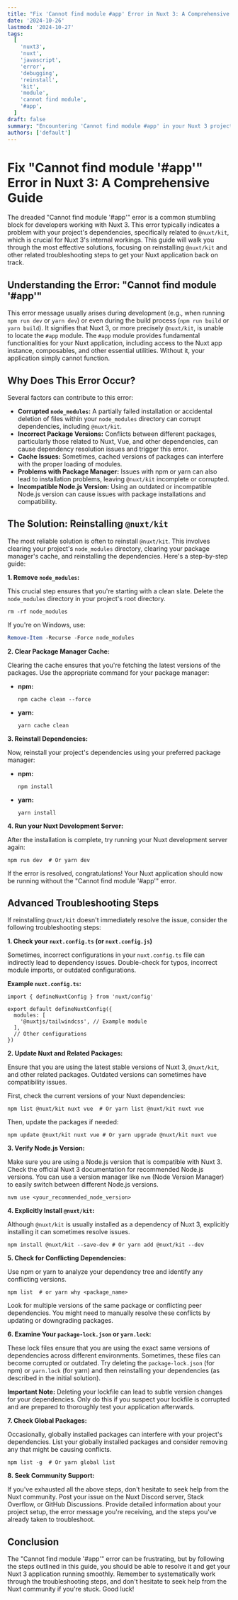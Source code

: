 ```yaml
---
title: "Fix 'Cannot find module #app' Error in Nuxt 3: A Comprehensive Guide"
date: '2024-10-26'
lastmod: '2024-10-27'
tags:
  [
    'nuxt3',
    'nuxt',
    'javascript',
    'error',
    'debugging',
    'reinstall',
    'kit',
    'module',
    'cannot find module',
    '#app',
  ]
draft: false
summary: "Encountering 'Cannot find module #app' in your Nuxt 3 project? This guide provides a step-by-step solution involving reinstalling @nuxt/kit and common troubleshooting tips to resolve this frustrating error and get your Nuxt application running smoothly again."
authors: ['default']
---
```


# Fix "Cannot find module '#app'" Error in Nuxt 3: A Comprehensive Guide

The dreaded "Cannot find module '#app'" error is a common stumbling block for developers working with Nuxt 3. This error typically indicates a problem with your project's dependencies, specifically related to `@nuxt/kit`, which is crucial for Nuxt 3's internal workings. This guide will walk you through the most effective solutions, focusing on reinstalling `@nuxt/kit` and other related troubleshooting steps to get your Nuxt application back on track.

## Understanding the Error: "Cannot find module '#app'"

This error message usually arises during development (e.g., when running `npm run dev` or `yarn dev`) or even during the build process (`npm run build` or `yarn build`). It signifies that Nuxt 3, or more precisely `@nuxt/kit`, is unable to locate the `#app` module. The `#app` module provides fundamental functionalities for your Nuxt application, including access to the Nuxt app instance, composables, and other essential utilities. Without it, your application simply cannot function.

## Why Does This Error Occur?

Several factors can contribute to this error:

- **Corrupted `node_modules`:** A partially failed installation or accidental deletion of files within your `node_modules` directory can corrupt dependencies, including `@nuxt/kit`.
- **Incorrect Package Versions:** Conflicts between different packages, particularly those related to Nuxt, Vue, and other dependencies, can cause dependency resolution issues and trigger this error.
- **Cache Issues:** Sometimes, cached versions of packages can interfere with the proper loading of modules.
- **Problems with Package Manager:** Issues with npm or yarn can also lead to installation problems, leaving `@nuxt/kit` incomplete or corrupted.
- **Incompatible Node.js Version:** Using an outdated or incompatible Node.js version can cause issues with package installations and compatibility.

## The Solution: Reinstalling `@nuxt/kit`

The most reliable solution is often to reinstall `@nuxt/kit`. This involves clearing your project's `node_modules` directory, clearing your package manager's cache, and reinstalling the dependencies. Here's a step-by-step guide:

**1. Remove `node_modules`:**

This crucial step ensures that you're starting with a clean slate. Delete the `node_modules` directory in your project's root directory.

```plaintext
rm -rf node_modules
```

If you're on Windows, use:

```powershell
Remove-Item -Recurse -Force node_modules
```

**2. Clear Package Manager Cache:**

Clearing the cache ensures that you're fetching the latest versions of the packages. Use the appropriate command for your package manager:

- **npm:**

  ```plaintext
  npm cache clean --force
  ```

- **yarn:**

  ```plaintext
  yarn cache clean
  ```

**3. Reinstall Dependencies:**

Now, reinstall your project's dependencies using your preferred package manager:

- **npm:**

  ```plaintext
  npm install
  ```

- **yarn:**

  ```plaintext
  yarn install
  ```

**4. Run your Nuxt Development Server:**

After the installation is complete, try running your Nuxt development server again:

```plaintext
npm run dev  # Or yarn dev
```

If the error is resolved, congratulations! Your Nuxt application should now be running without the "Cannot find module '#app'" error.

## Advanced Troubleshooting Steps

If reinstalling `@nuxt/kit` doesn't immediately resolve the issue, consider the following troubleshooting steps:

**1. Check your `nuxt.config.ts` (or `nuxt.config.js`)**

Sometimes, incorrect configurations in your `nuxt.config.ts` file can indirectly lead to dependency issues. Double-check for typos, incorrect module imports, or outdated configurations.

**Example `nuxt.config.ts`:**

```plaintext
import { defineNuxtConfig } from 'nuxt/config'

export default defineNuxtConfig({
  modules: [
    '@nuxtjs/tailwindcss', // Example module
  ],
  // Other configurations
})
```

**2. Update Nuxt and Related Packages:**

Ensure that you are using the latest stable versions of Nuxt 3, `@nuxt/kit`, and other related packages. Outdated versions can sometimes have compatibility issues.

First, check the current versions of your Nuxt dependencies:

```plaintext
npm list @nuxt/kit nuxt vue  # Or yarn list @nuxt/kit nuxt vue
```

Then, update the packages if needed:

```plaintext
npm update @nuxt/kit nuxt vue # Or yarn upgrade @nuxt/kit nuxt vue
```

**3. Verify Node.js Version:**

Make sure you are using a Node.js version that is compatible with Nuxt 3. Check the official Nuxt 3 documentation for recommended Node.js versions. You can use a version manager like `nvm` (Node Version Manager) to easily switch between different Node.js versions.

```plaintext
nvm use <your_recommended_node_version>
```

**4. Explicitly Install `@nuxt/kit`:**

Although `@nuxt/kit` is usually installed as a dependency of Nuxt 3, explicitly installing it can sometimes resolve issues.

```plaintext
npm install @nuxt/kit --save-dev # Or yarn add @nuxt/kit --dev
```

**5. Check for Conflicting Dependencies:**

Use npm or yarn to analyze your dependency tree and identify any conflicting versions.

```plaintext
npm list  # or yarn why <package_name>
```

Look for multiple versions of the same package or conflicting peer dependencies. You might need to manually resolve these conflicts by updating or downgrading packages.

**6. Examine Your `package-lock.json` or `yarn.lock`:**

These lock files ensure that you are using the exact same versions of dependencies across different environments. Sometimes, these files can become corrupted or outdated. Try deleting the `package-lock.json` (for npm) or `yarn.lock` (for yarn) and then reinstalling your dependencies (as described in the initial solution).

**Important Note:** Deleting your lockfile can lead to subtle version changes for your dependencies. Only do this if you suspect your lockfile is corrupted and are prepared to thoroughly test your application afterwards.

**7. Check Global Packages:**

Occasionally, globally installed packages can interfere with your project's dependencies. List your globally installed packages and consider removing any that might be causing conflicts.

```plaintext
npm list -g  # Or yarn global list
```

**8. Seek Community Support:**

If you've exhausted all the above steps, don't hesitate to seek help from the Nuxt community. Post your issue on the Nuxt Discord server, Stack Overflow, or GitHub Discussions. Provide detailed information about your project setup, the error message you're receiving, and the steps you've already taken to troubleshoot.

## Conclusion

The "Cannot find module '#app'" error can be frustrating, but by following the steps outlined in this guide, you should be able to resolve it and get your Nuxt 3 application running smoothly. Remember to systematically work through the troubleshooting steps, and don't hesitate to seek help from the Nuxt community if you're stuck. Good luck!
